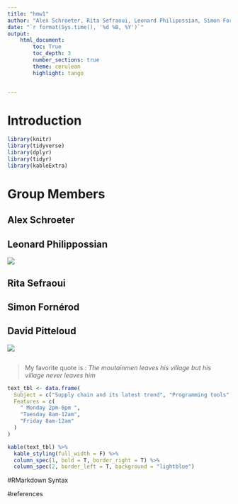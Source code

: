 ```yaml
---
title: "hmw1"
author: "Alex Schroeter, Rita Sefraoui, Leonard Philipossian, Simon Fornerod, David Pitteloud"
date: "`r format(Sys.time(), '%d %B, %Y')`"
output: 
    html_document:
        toc: True
        toc_depth: 3 
        number_sections: true
        theme: cerulean
        highlight: tango


---
```


# Introduction


```r

library(knitr)
library(tidyverse)
library(dplyr)
library(tidyr)
library(kableExtra)
```


# Group Members

## Alex Schroeter

## Leonard Philippossian
![](images/leo.jpg)

## Rita Sefraoui


## Simon Fornérod



## David Pitteloud

![](images/david.jpg)

```r

```

>My favorite quote is : *The moutainmen leaves his village but his village never leaves him*



```r
text_tbl <- data.frame(
  Subject = c("Supply chain and its latest trend", "Programming tools", "Project in Data Analytics"),
  Features = c(
    " Monday 2pm-6pm ",
    "Tuesday 8am-12am", 
    "Friday 8am-12am"
  )
)

kable(text_tbl) %>%
  kable_styling(full_width = F) %>%
  column_spec(1, bold = T, border_right = T) %>%
  column_spec(2, border_left = T, background = "lightblue")

```


#RMarkdown Syntax

#references